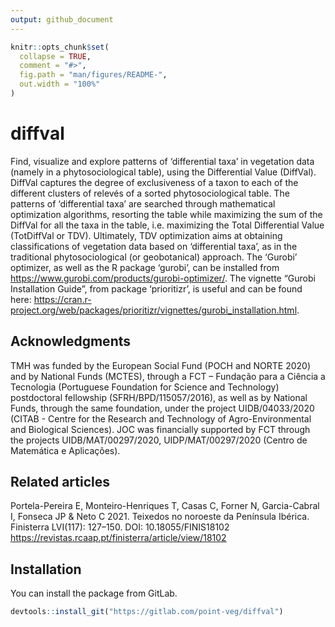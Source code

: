 ```yaml
---
output: github_document
---
```


<!-- README.md is generated from README.Rmd. Please edit that file -->

```r
knitr::opts_chunk$set(
  collapse = TRUE,
  comment = "#>",
  fig.path = "man/figures/README-",
  out.width = "100%"
)
```

# diffval

<!-- badges: start -->
<!-- badges: end -->

Find, visualize and explore patterns of 'differential taxa' in vegetation data
(namely in a phytosociological table), using the Differential Value (DiffVal).
DiffVal captures the degree of exclusiveness of a taxon to each of the different
clusters of relevés of a sorted phytosociological table. The patterns of
'differential taxa' are searched through mathematical optimization algorithms,
resorting the table while maximizing the sum of the DiffVal for all the taxa in
the table, i.e. maximizing the Total Differential Value (TotDiffVal or TDV).
Ultimately, TDV optimization aims at obtaining classifications of vegetation
data based on 'differential taxa', as in the traditional phytosociological
(or geobotanical) approach. The 'Gurobi' optimizer, as well as the R package
'gurobi', can be installed from <https://www.gurobi.com/products/gurobi-optimizer/>.
The vignette "Gurobi Installation Guide", from package 'prioritizr', is useful
and can be found here: <https://cran.r-project.org/web/packages/prioritizr/vignettes/gurobi_installation.html>.

## Acknowledgments

TMH was funded by the European Social Fund (POCH and NORTE 2020) and
by National Funds (MCTES), through a FCT – Fundação para a Ciência a
Tecnologia (Portuguese Foundation for Science and Technology) postdoctoral
fellowship (SFRH/BPD/115057/2016), as well as by National Funds, through the
same foundation, under the project UIDB/04033/2020 (CITAB - Centre for the
Research and Technology of Agro-Environmental and Biological Sciences). JOC
was financially supported by FCT through the projects UIDB/MAT/00297/2020,
UIDP/MAT/00297/2020 (Centro de Matemática e Aplicações).

## Related articles

Portela-Pereira E, Monteiro-Henriques T, Casas C, Forner N, Garcia-Cabral I, Fonseca JP & Neto C 2021. Teixedos no noroeste da Península Ibérica. Finisterra LVI(117): 127–150. DOI: 10.18055/FINIS18102 <https://revistas.rcaap.pt/finisterra/article/view/18102>

## Installation

You can install the package from GitLab.

```r
devtools::install_git("https://gitlab.com/point-veg/diffval")
```
